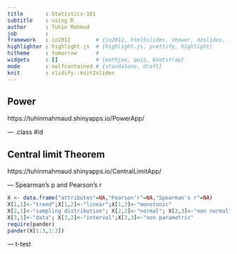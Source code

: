 ```yaml
---
title       : Statistics-101  
subtitle    : using R
author      : Tuhin Mahmud
job         : 
framework   : io2012        # {io2012, html5slides, shower, dzslides, ...}
highlighter : highlight.js  # {highlight.js, prettify, highlight}
hitheme     : tomorrow      # 
widgets     : []            # {mathjax, quiz, bootstrap}
mode        : selfcontained # {standalone, draft}
knit        : slidify::knit2slides
---
```


## Power 
https://tuhinmahmaud.shinyapps.io/PowerApp/



--- .class #id 

## Central limit Theorem
https://tuhinmahmaud.shinyapps.io/CentralLimitApp/

---  Spearman's p and Pearson's r
```r

X <- data.frame("attributes"=NA,"Pearson'r"=NA,"Spearman's r"=NA)
X[1,1]<-"trend";X[1,2]<-"linear";X[1,3]<-"monotonic"
X[2,1]<-"sampling distribution"; X[2,2]<-"normal"; X[2,3]<-"non normal"
X[3,1]<-"data"; X[3,2]<-"interval";X[3,3]<-"non parametric"
require(pander)
pander(X[1:3,1:3])
```

--- t-test


